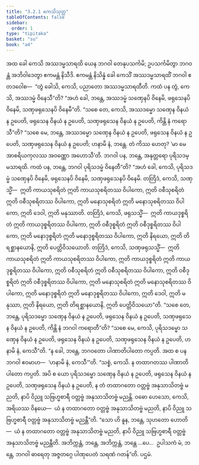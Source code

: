 ```yaml
---
title: "3.2.1 ကေသိသုတ္တ"
tableOfContents: false
sidebar:
  order: 1
type: "tipitaka"
basket: "su"
book: "a4"
---
```



<DynamicBreadcrumb />

<Division number="111" book="a4">

<Paragraph number="733" book="a4">
အထ ခေါ ကေသိ အဿဒမ္မသာရထိ ယေန ဘဂဝါ တေနုပသင်္ကမိ; ဥပသင်္ကမိတွာ ဘဂဝန္တံ အဘိဝါဒေတွာ ဧကမန္တံ နိသီဒိ. ဧကမန္တံ နိသိန္နံ ခေါ ကေသိံ အဿဒမ္မသာရထိံ ဘဂဝါ ဧတဒဝေါစ—  “တွံ ခေါသိ, ကေသိ, ပညာတော အဿဒမ္မသာရထီတိ. ကထံ ပန တွံ, ကေသိ, အဿဒမ္မံ ဝိနေသီ”တိ? “အဟံ ခေါ, ဘန္တေ, အဿဒမ္မံ သဏှေနပိ ဝိနေမိ, ဖရုသေနပိ ဝိနေမိ, သဏှဖရုသေနပိ ဝိနေမီ”တိ. “သစေ တေ, ကေသိ, အဿဒမ္မော သဏှေန ဝိနယံ န ဥပေတိ, ဖရုသေန ဝိနယံ န ဥပေတိ, သဏှဖရုသေန ဝိနယံ န ဥပေတိ, ကိန္တိ နံ ကရောသီ”တိ? “သစေ မေ, ဘန္တေ, အဿဒမ္မော သဏှေန ဝိနယံ န ဥပေတိ, ဖရုသေန ဝိနယံ န ဥပေတိ, သဏှဖရုသေန ဝိနယံ န ဥပေတိ; ဟနာမိ နံ, ဘန္တေ. တံ ကိဿ ဟေတု? ‘မာ မေ အာစရိယကုလဿ အဝဏ္ဏော အဟောသီ’တိ.
</Paragraph>

<Paragraph number="734" book="a4">
ဘဂဝါ ပန, ဘန္တေ, အနုတ္တရော ပုရိသဒမ္မသာရထိ. ကထံ ပန, ဘန္တေ, ဘဂဝါ ပုရိသဒမ္မံ ဝိနေတီ”တိ? “အဟံ ခေါ, ကေသိ, ပုရိသဒမ္မံ သဏှေနပိ ဝိနေမိ, ဖရုသေနပိ ဝိနေမိ, သဏှဖရုသေနပိ ဝိနေမိ. တတြိဒံ, ကေသိ, သဏှသ္မိံ—  ဣတိ ကာယသုစရိတံ ဣတိ ကာယသုစရိတဿ ဝိပါကော, ဣတိ ဝစီသုစရိတံ ဣတိ ဝစီသုစရိတဿ ဝိပါကော, ဣတိ မနောသုစရိတံ ဣတိ မနောသုစရိတဿ ဝိပါကော, ဣတိ ဒေဝါ, ဣတိ မနုဿာတိ. တတြိဒံ, ကေသိ, ဖရုသသ္မိံ—  ဣတိ ကာယဒုစ္စရိတံ ဣတိ ကာယဒုစ္စရိတဿ ဝိပါကော, ဣတိ ဝစီဒုစ္စရိတံ ဣတိ ဝစီဒုစ္စရိတဿ ဝိပါကော, ဣတိ မနောဒုစ္စရိတံ ဣတိ မနောဒုစ္စရိတဿ ဝိပါကော, ဣတိ နိရယော, ဣတိ တိရစ္ဆာနယောနိ, ဣတိ ပေတ္တိဝိသယောတိ.
</Paragraph>

<Paragraph number="735" book="a4">
တတြိဒံ, ကေသိ, သဏှဖရုသသ္မိံ—  ဣတိ ကာယသုစရိတံ ဣတိ ကာယသုစရိတဿ ဝိပါကော, ဣတိ ကာယဒုစ္စရိတံ ဣတိ ကာယဒုစ္စရိတဿ ဝိပါကော, ဣတိ ဝစီသုစရိတံ ဣတိ ဝစီသုစရိတဿ ဝိပါကော, ဣတိ ဝစီဒုစ္စရိတံ ဣတိ ဝစီဒုစ္စရိတဿ ဝိပါကော, ဣတိ မနောသုစရိတံ ဣတိ မနောသုစရိတဿ ဝိပါကော, ဣတိ မနောဒုစ္စရိတံ ဣတိ မနောဒုစ္စရိတဿ ဝိပါကော, ဣတိ ဒေဝါ, ဣတိ မနုဿာ, ဣတိ နိရယော, ဣတိ တိရစ္ဆာနယောနိ, ဣတိ ပေတ္တိဝိသယော”တိ.
</Paragraph>

<Paragraph number="736" book="a4">
“သစေ တေ, ဘန္တေ, ပုရိသဒမ္မော သဏှေန ဝိနယံ န ဥပေတိ, ဖရုသေန ဝိနယံ န ဥပေတိ, သဏှဖရုသေန ဝိနယံ န ဥပေတိ, ကိန္တိ နံ ဘဂဝါ ကရောတီ”တိ? “သစေ မေ, ကေသိ, ပုရိသဒမ္မော သဏှေန ဝိနယံ န ဥပေတိ, ဖရုသေန ဝိနယံ န ဥပေတိ, သဏှဖရုသေန ဝိနယံ န ဥပေတိ, ဟနာမိ နံ, ကေသီ”တိ. “န ခေါ, ဘန္တေ, ဘဂဝတော ပါဏာတိပါတော ကပ္ပတိ. အထ စ ပန ဘဂဝါ ဧဝမာဟ—  ‘ဟနာမိ နံ, ကေသီ’”တိ. “သစ္စံ, ကေသိ. န တထာဂတဿ ပါဏာတိပါတော ကပ္ပတိ. အပိ စ ယော ပုရိသဒမ္မော သဏှေန ဝိနယံ န ဥပေတိ, ဖရုသေန ဝိနယံ န ဥပေတိ, သဏှဖရုသေန ဝိနယံ န ဥပေတိ, န တံ တထာဂတော ဝတ္တဗ္ဗံ အနုသာသိတဗ္ဗံ မညတိ, နာပိ ဝိညူ သဗြဟ္မစာရီ ဝတ္တဗ္ဗံ အနုသာသိတဗ္ဗံ မညန္တိ. ဝဓော ဟေသော, ကေသိ, အရိယဿ ဝိနယေ—  ယံ န တထာဂတော ဝတ္တဗ္ဗံ အနုသာသိတဗ္ဗံ မညတိ, နာပိ ဝိညူ သဗြဟ္မစာရီ ဝတ္တဗ္ဗံ အနုသာသိတဗ္ဗံ မညန္တီ”တိ.
</Paragraph>

<Paragraph number="737" book="a4">
“သော ဟိ နူန, ဘန္တေ, သုဟတော ဟောတိ—  ယံ န တထာဂတော ဝတ္တဗ္ဗံ အနုသာသိတဗ္ဗံ မညတိ, နာပိ ဝိညူ သဗြဟ္မစာရီ ဝတ္တဗ္ဗံ အနုသာသိတဗ္ဗံ မညန္တီတိ. အဘိက္ကန္တံ, ဘန္တေ, အဘိက္ကန္တံ, ဘန္တေ …ပေ…  ဥပါသကံ မံ, ဘန္တေ, ဘဂဝါ ဓာရေတု အဇ္ဇတဂ္ဂေ ပါဏုပေတံ သရဏံ ဂတန်”တိ.

</Paragraph>
</Division>

<Paragraph number="738" type="center" book="a4">
ပဌမံ.
</Paragraph>